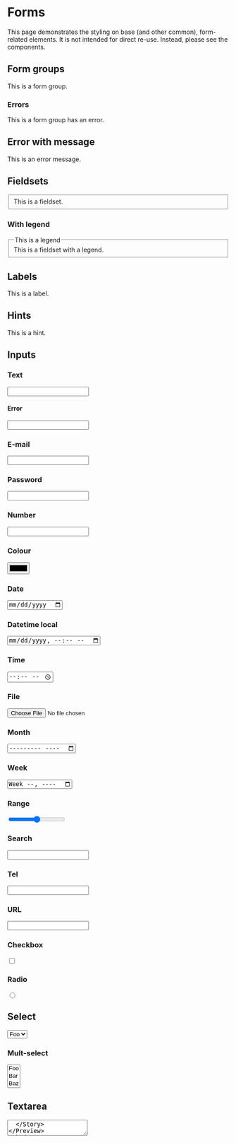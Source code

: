 
<Meta title="Styles/Forms" decorators={[main]} />

# Forms

This page demonstrates the styling on base (and other common), form-related elements. It is
not intended for direct re-use. Instead, please see the components.


## Form groups

<Preview>
  <Story name="Form group">
    <div class="form-group">
      This is a form group.
    </div>
  </Story>
</Preview>


### Errors

<Preview>
  <Story name="Form group error">
    <div class="form-group error">
      This is a form group has an error.
    </div>
  </Story>
</Preview>


## Error with message

<Preview>
  <Story name="Error message">
    <div class="error">
      <div class="message">
        This is an error message.
      </div>
    </div>
  </Story>
</Preview>


## Fieldsets

<Preview>
  <Story name="Fieldset">
    <fieldset>
      This is a fieldset.
    </fieldset>
  </Story>
</Preview>


### With legend
<Preview>
  <Story name="Legend">
    <fieldset>
      <legend>This is a legend</legend>
      This is a fieldset with a legend.
    </fieldset>
  </Story>
</Preview>


## Labels

<Preview>
  <Story name="Label">
    <label>
      This is a label.
    </label>
  </Story>
</Preview>


## Hints

<Preview>
  <Story name="Hint">
    <span class="hint">
      This is a hint.
    </span>
  </Story>
</Preview>


## Inputs
### Text

<Preview>
  <Story name="Input Text">
    <input name="example" type="text" />
  </Story>
</Preview>


#### Error

<Preview>
  <Story name="Input Text Error">
    <div class="error">
      <input name="example" type="text" />
    </div>
  </Story>
</Preview>


### E-mail

<Preview>
  <Story name="Input E-mail">
    <input name="example" type="email" />
  </Story>
</Preview>


### Password

<Preview>
  <Story name="Input Password">
    <input name="example" type="password" />
  </Story>
</Preview>


### Number

<Preview>
  <Story name="Input Number">
    <input name="example" type="number" />
  </Story>
</Preview>


### Colour

<Preview>
  <Story name="Input Colour">
    <input name="example" type="color" />
  </Story>
</Preview>


### Date

<Preview>
  <Story name="Input Date">
    <input name="example" type="date" />
  </Story>
</Preview>


### Datetime local

<Preview>
  <Story name="Input Datetime local">
    <input name="example" type="datetime-local" />
  </Story>
</Preview>


### Time

<Preview>
  <Story name="Input Time">
    <input name="example" type="time" />
  </Story>
</Preview>


### File

<Preview>
  <Story name="Input File">
    <input name="example" type="file" />
  </Story>
</Preview>


### Month

<Preview>
  <Story name="Input Month">
    <input name="example" type="month" />
  </Story>
</Preview>


### Week

<Preview>
  <Story name="Input Week">
    <input name="example" type="week" />
  </Story>
</Preview>


### Range

<Preview>
  <Story name="Input Range">
    <input name="example" type="range" />
  </Story>
</Preview>


### Search

<Preview>
  <Story name="Input Search">
    <input name="example" type="search" />
  </Story>
</Preview>


### Tel

<Preview>
  <Story name="Input Tel">
    <input name="example" type="tel" />
  </Story>
</Preview>


### URL

<Preview>
  <Story name="Input URL">
    <input name="example" type="url" />
  </Story>
</Preview>


### Checkbox

<Preview>
  <Story name="Input Checkbox">
    <input name="example" type="checkbox" />
  </Story>
</Preview>


### Radio

<Preview>
  <Story name="Input Radio">
    <input name="example" type="radio" />
  </Story>
</Preview>


## Select

<Preview>
  <Story name="Select">
    <select name="example">
      <option>Foo</option>
      <option>Bar</option>
      <option>Baz</option>
    </select>
  </Story>
</Preview>

### Mult-select

<Preview>
  <Story name="Select Multi">
    <select name="example" multiple size="3">
      <option>Foo</option>
      <option>Bar</option>
      <option>Baz</option>
    </select>
  </Story>
</Preview>

## Textarea

<Preview>
  <Story name="Textarea">
    <textarea name="example" />
  </Story>
</Preview>